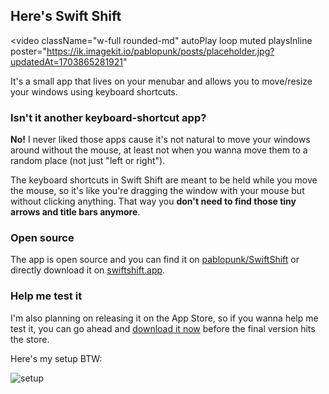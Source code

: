 
## Here's Swift Shift

<video
  className="w-full rounded-md"
  autoPlay
  loop
  muted
  playsInline
  poster="https://ik.imagekit.io/pablopunk/posts/placeholder.jpg?updatedAt=1703865281921"
>
  <source src="https://ik.imagekit.io/pablopunk/posts/demo.mp4?updatedAt=1703864994236" type="video/mp4" />
</video>


It's a small app that lives on your menubar and allows you to move/resize your windows
using keyboard shortcuts.

### Isn't it another keyboard-shortcut app?

**No!** I never liked those apps cause it's not natural to move your windows around without the mouse, at least not when you wanna move them to a random place (not just "left or right").

The keyboard shortcuts in Swift Shift are meant to be held while you move the mouse, so it's like you're dragging the window with your mouse but without clicking anything. That way you **don't need to find those tiny arrows and title bars anymore**.

### Open source

The app is open source and you can find it on [pablopunk/SwiftShift](https://github.com/pablopunk/swiftshift) or directly download it on [swiftshift.app](https://swiftshift.app).


### Help me test it

I'm also planning on releasing it on the App Store, so if you wanna help me test it, you can go ahead and [download it now](https://swiftshift.app) before the final version hits the store.

Here's my setup BTW:

![setup](https://ik.imagekit.io/pablopunk/posts/CleanShot%202023-12-29%20at%2015.59.22@2x.png?updatedAt=1703864942200)
